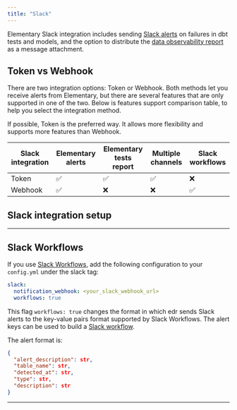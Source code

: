 ```yaml
---
title: "Slack"
---
```



Elementary Slack integration includes sending [Slack alerts](../understand-elementary/elementary-alerts) on failures in dbt tests and models, and the option to distribute the [data observability report](../understand-elementary/elementary-report-ui) as a message attachment.

## Token vs Webhook

There are two integration options: Token or Webhook.
Both methods let you receive alerts from Elementary, but there are several features that are only supported in one of the two.
Below is features support comparison table, to help you select the integration method.

<Info>
  If possible, Token is the preferred way. It allows more flexibility and
  supports more features than Webhook.
</Info>

| Slack integration | Elementary alerts | Elementary tests report | Multiple channels | Slack workflows |
| ----------------- | ----------------- | ----------------------- | ----------------- | --------------- |
| Token             | ✅                | ✅                      | ✅                | ❌              |
| Webhook           | ✅                | ❌                      | ❌                | ✅              |

## Slack integration setup

<SetupSlackIntegration />

---

## Slack Workflows

If you use [Slack Workflows](https://slack.com/features/workflow-automation), add the following configuration to your `config.yml` under the slack tag:

```yml config.yml
slack:
  notification_webhook: <your_slack_webhook_url>
  workflows: true
```

This flag `workflows: true` changes the format in which edr sends Slack alerts to the key-value pairs format supported by Slack Workflows.
The alert keys can be used to build a [Slack workflow](https://slack.com/help/articles/360053571454-Set-up-a-workflow-in-Slack).

The alert format is:

```json
{
  "alert_description": str,
  "table_name": str,
  "detected_at": str,
  "type": str,
  "description": str
}
```

---
